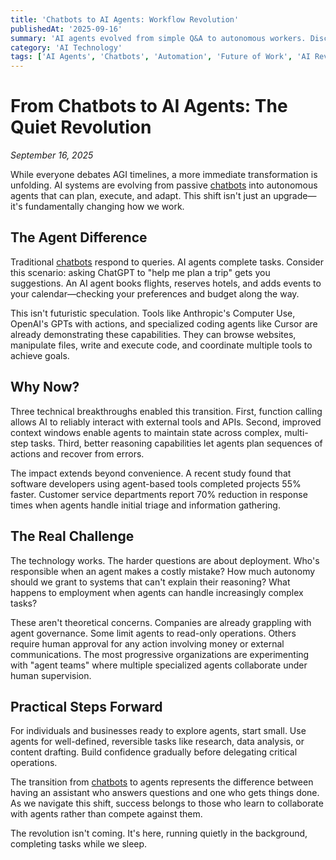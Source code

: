 ```yaml
---
title: 'Chatbots to AI Agents: Workflow Revolution'
publishedAt: '2025-09-16'
summary: 'AI agents evolved from simple Q&A to autonomous workers. Discover why this transformation matters and how it will reshape work and productivity in 2025.'
category: 'AI Technology'
tags: ['AI Agents', 'Chatbots', 'Automation', 'Future of Work', 'AI Revolution', 'Technology Trends']
---
```


# From Chatbots to AI Agents: The Quiet Revolution

*September 16, 2025*

While everyone debates AGI timelines, a more immediate transformation is unfolding. AI systems are evolving from passive [chatbots](https://tolearn.blog/blog/ai-chatbot-detection-methods-2025) into autonomous agents that can plan, execute, and adapt. This shift isn't just an upgrade—it's fundamentally changing how we work.

## The Agent Difference

Traditional [chatbots](https://tolearn.blog/blog/ai-chatbot-detection-methods-2025) respond to queries. AI agents complete tasks. Consider this scenario: asking ChatGPT to "help me plan a trip" gets you suggestions. An AI agent books flights, reserves hotels, and adds events to your calendar—checking your preferences and budget along the way.

This isn't futuristic speculation. Tools like Anthropic's Computer Use, OpenAI's GPTs with actions, and specialized coding agents like Cursor are already demonstrating these capabilities. They can browse websites, manipulate files, write and execute code, and coordinate multiple tools to achieve goals.

## Why Now?

Three technical breakthroughs enabled this transition. First, function calling allows AI to reliably interact with external tools and APIs. Second, improved context windows enable agents to maintain state across complex, multi-step tasks. Third, better reasoning capabilities let agents plan sequences of actions and recover from errors.

The impact extends beyond convenience. A recent study found that software developers using agent-based tools completed projects 55% faster. Customer service departments report 70% reduction in response times when agents handle initial triage and information gathering.

## The Real Challenge

The technology works. The harder questions are about deployment. Who's responsible when an agent makes a costly mistake? How much autonomy should we grant to systems that can't explain their reasoning? What happens to employment when agents can handle increasingly complex tasks?

These aren't theoretical concerns. Companies are already grappling with agent governance. Some limit agents to read-only operations. Others require human approval for any action involving money or external communications. The most progressive organizations are experimenting with "agent teams" where multiple specialized agents collaborate under human supervision.

## Practical Steps Forward

For individuals and businesses ready to explore agents, start small. Use agents for well-defined, reversible tasks like research, data analysis, or content drafting. Build confidence gradually before delegating critical operations.

The transition from [chatbots](https://tolearn.blog/blog/ai-chatbot-detection-methods-2025) to agents represents the difference between having an assistant who answers questions and one who gets things done. As we navigate this shift, success belongs to those who learn to collaborate with agents rather than compete against them.

The revolution isn't coming. It's here, running quietly in the background, completing tasks while we sleep.